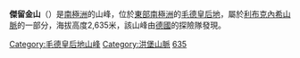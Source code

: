 {{Coord|71|51|S|11|20|E|source:GNIS|display=title}}

'''傑留金山'''（{{lang-en|Mount Deryugin}}）是[[南極洲|南極洲]]的山峰，位於[[東部南極洲|東部南極洲]]的[[毛德皇后地|毛德皇后地]]，屬於[[利布克內希山脈|利布克內希山脈]]的一部分，海拔高度2,635米，該山峰由[[德國|德國]]的探險隊發現。

{{DEFAULTSORT:Mount Deryugin}}
[[Category:毛德皇后地山峰|Category:毛德皇后地山峰]]
[[Category:洪堡山脈|Category:洪堡山脈]]
[[Category:海拔2000公尺至2999公尺的南極洲山峰|635]]

{{PrincessAstridCoast-geo-stub}}